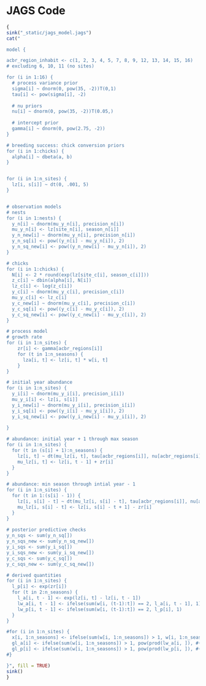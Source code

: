 # JAGS Code

```r
{ 
sink("_static/jags_model.jags")
cat("

model {

acbr_region_inhabit <- c(1, 2, 3, 4, 5, 7, 8, 9, 12, 13, 14, 15, 16)
# excluding 6, 10, 11 (no sites)

for (i in 1:16) {
  # process variance prior
  sigma[i] ~ dnorm(0, pow(35, -2))T(0,1)
  tau[i] <- pow(sigma[i], -2)
  
  # nu priors
  nu[i] ~ dnorm(0, pow(35, -2))T(0.05,)
  
  # intercept prior
  gamma[i] ~ dnorm(0, pow(2.75, -2))
}

# breeding success: chick conversion priors
for (i in 1:chicks) {
  alpha[i] ~ dbeta(a, b)
}


for (i in 1:n_sites) {
  lz[i, s[i]] ~ dt(0, .001, 5)
}


# observation models
# nests
for (i in 1:nests) {
  y_n[i] ~ dnorm(mu_y_n[i], precision_n[i])
  mu_y_n[i] <- lz[site_n[i], season_n[i]]
  y_n_new[i] ~ dnorm(mu_y_n[i], precision_n[i])
  y_n_sq[i] <- pow((y_n[i] - mu_y_n[i]), 2)
  y_n_sq_new[i] <- pow((y_n_new[i] - mu_y_n[i]), 2)
}

# chicks
for (i in 1:chicks) {
  N[i] <- 2 * round(exp(lz[site_c[i], season_c[i]]))
  z_c[i] ~ dbin(alpha[i], N[i])
  lz_c[i] <- log(z_c[i])
  y_c[i] ~ dnorm(mu_y_c[i], precision_c[i])
  mu_y_c[i] <- lz_c[i]
  y_c_new[i] ~ dnorm(mu_y_c[i], precision_c[i])
  y_c_sq[i] <- pow((y_c[i] - mu_y_c[i]), 2)
  y_c_sq_new[i] <- pow((y_c_new[i] - mu_y_c[i]), 2)
}

# process model
# growth rate    
for (i in 1:n_sites) {
    zr[i] <- gamma[acbr_regions[i]]
    for (t in 1:n_seasons) {
      lza[i, t] <- lz[i, t] * w[i, t]
    }
}  

# initial year abundance
for (i in 1:n_sites) {
  y_i[i] ~ dnorm(mu_y_i[i], precision_i[i])
  mu_y_i[i] <- lz[i, s[i]]
  y_i_new[i] ~ dnorm(mu_y_i[i], precision_i[i])
  y_i_sq[i] <- pow((y_i[i] - mu_y_i[i]), 2)
  y_i_sq_new[i] <- pow((y_i_new[i] - mu_y_i[i]), 2)
  
}

# abundance: initial year + 1 through max season
for (i in 1:n_sites) {
  for (t in (s[i] + 1):n_seasons) {
    lz[i, t] ~ dt(mu_lz[i, t], tau[acbr_regions[i]], nu[acbr_regions[i]]) # fat-tailed
    mu_lz[i, t] <- lz[i, t - 1] + zr[i]
  }
}

# abundance: min season through intial year - 1
for (i in 1:n_sites) {
  for (t in 1:(s[i] - 1)) {
    lz[i, s[i] - t] ~ dt(mu_lz[i, s[i] - t], tau[acbr_regions[i]], nu[acbr_regions[i]]) # fat-tailed
    mu_lz[i, s[i] - t] <- lz[i, s[i] - t + 1] - zr[i]
  }
}
 
# posterior predictive checks
y_n_sqs <- sum(y_n_sq[])
y_n_sqs_new <- sum(y_n_sq_new[])
y_i_sqs <- sum(y_i_sq[])
y_i_sqs_new <- sum(y_i_sq_new[])
y_c_sqs <- sum(y_c_sq[])
y_c_sqs_new <- sum(y_c_sq_new[])

# derived quantities
for (i in 1:n_sites) {
  l_p[i] <- exp(zr[i])
  for (t in 2:n_seasons) {
    l_a[i, t - 1] <- exp(lz[i, t] - lz[i, t - 1])
    lw_a[i, t - 1] <- ifelse(sum(w[i, (t-1):t]) == 2, l_a[i, t - 1], 1)
    lw_p[i, t - 1] <- ifelse(sum(w[i, (t-1):t]) == 2, l_p[i], 1)
  }
}

#for (i in 1:n_sites) {
  x[i, 1:n_seasons] <- ifelse(sum(w[i, 1:n_seasons]) > 1, w[i, 1:n_seasons], #rep(1, n_seasons))
  gl_a[i] <- ifelse(sum(w[i, 1:n_seasons]) > 1, pow(prod(lw_a[i, ]), #(1/(sum(x[i, 1:n_seasons]) - 1))), 0)
  gl_p[i] <- ifelse(sum(w[i, 1:n_seasons]) > 1, pow(prod(lw_p[i, ]), #(1/(sum(x[i, 1:n_seasons]) - 1))), 0)
#}

}", fill = TRUE)
sink()
}
```

